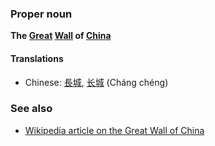 ===Proper noun===
'''The [[Great]] [[Wall]] of [[China]]'''

====Translations====
*Chinese: [[長城]], [[长城]] (Cháng chéng)

===See also===
*[[w:Great_Wall_of_China|Wikipedia article on the Great Wall of China]]